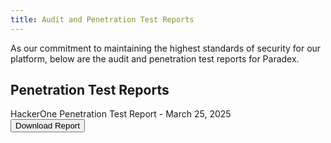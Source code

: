 ```yaml
---
title: Audit and Penetration Test Reports
---
```


As our commitment to maintaining the highest standards of security for our platform, below are the audit and penetration test reports for Paradex.

## Penetration Test Reports

<Card title="API & Web Application" icon="shield-check">
  HackerOne Penetration Test Report - March 25, 2025
  <br />
  <Download src="../../assets/Paradex_Penetration_Test_March_25_2025.pdf">
    <Button intent="primary">Download Report</Button>
  </Download>
</Card>
